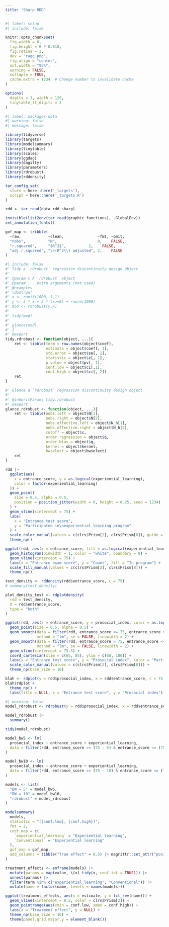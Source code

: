 ```yaml
---
title: "Sharp RDD"
---
```


```r
#| label: setup
#| include: false

knitr::opts_chunk$set(
  fig.width = 6,
  fig.height = 6 * 0.618,
  fig.retina = 3,
  dev = "ragg_png",
  fig.align = "center",
  out.width = "95%",
  warning = FALSE,
  collapse = TRUE,
  cache.extra = 1234  # Change number to invalidate cache
)

options(
  digits = 3, width = 120,
  tinytable_tt_digits = 2
)
```

```r
#| label: packages-data
#| warning: false
#| message: false

library(tidyverse)
library(targets)
library(modelsummary)
library(tinytable)
library(scales)
library(ggdag)
library(dagitty)
library(parameters)
library(rdrobust)
library(rddensity)

tar_config_set(
  store = here::here('_targets'),
  script = here::here('_targets.R')
)

rdd <- tar_read(data_rdd_sharp)

invisible(list2env(tar_read(graphic_functions), .GlobalEnv))
set_annotation_fonts()

gof_map <- tribble(
  ~raw,            ~clean,               ~fmt, ~omit,
  "nobs",          "N",                  0,    FALSE,
  "r.squared",     "$R^2$",          2,    FALSE,
  "adj.r.squared", "\\(R^2\\) adjusted", 2,    FALSE
)
```

```r
#| include: false
#' Tidy a `rdrobust` regression discontinuity design object
#'
#' @param x A `rdrobust` object
#' @param ... extra arguments (not used)
#' @examples
#' \dontrun{
#' x <- runif(1000,-1,1)
#' y <- 3 * x + 2 * (x>=0) + rnorm(1000)
#' mod <- rdrobust(y,x)
#' 
#' tidy(mod)
#' 
#' glance(mod)
#' }
#' @export
tidy.rdrobust <- function(object, ...){
    ret <- tibble(term = row.names(object$coef), 
                  estimate = object$coef[, 1], 
                  std.error = object$se[, 1], 
                  statistic = object$z[, 1],
                  p.value = object$pv[, 1], 
                  conf.low = object$ci[,1],
                  conf.high = object$ci[, 2])
    ret
}

#' Glance a `rdrobust` regression discontinuity design object
#'
#' @inheritParams tidy.rdrobust
#' @export
glance.rdrobust <- function(object, ...){
    ret <- tibble(nobs.left = object$N[1],
                  nobs.right = object$N[2],
                  nobs.effective.left = object$N_h[1],
                  nobs.effective.right = object$N_h[2],
                  cutoff = object$c,
                  order.regression = object$q,
                  order.bias = object$q,
                  kernel = object$kernel,
                  bwselect = object$bwselect)
    ret
}
```

```r
rdd |> 
  ggplot(aes(
    x = entrance_score, y = as.logical(experiential_learning), 
    color = factor(experiential_learning)
  )) +
  geom_point(
    size = 0.5, alpha = 0.5,
    position = position_jitter(width = 0, height = 0.25, seed = 1234)
  ) +
  geom_vline(xintercept = 75) +
  labs(
    x = "Entrance test score", 
    y = "Participated in\nexperiential learning program"
  ) +
  scale_color_manual(values = c(clrs$Prism[2], clrs$Prism[8]), guide = "none") +
  theme_np()
```

```r
ggplot(rdd, aes(x = entrance_score, fill = as.logical(experiential_learning))) +
  geom_histogram(binwidth = 1, color = "white", boundary = 0) +
  geom_vline(xintercept = 75) +
  labs(x = "Entrance exam score", y = "Count", fill = "In program") +
  scale_fill_manual(values = c(clrs$Prism[2], clrs$Prism[8])) +
  theme_np()
```

```r
test_density <- rddensity(rdd$entrance_score, c = 75)
# summary(test_density)

plot_density_test <- rdplotdensity(
  rdd = test_density,
  X = rdd$entrance_score,
  type = "both"
)
```

```r
ggplot(rdd, aes(x = entrance_score, y = prosocial_index, color = as.logical(experiential_learning))) +
  geom_point(size = 0.5, alpha = 0.5) +
  geom_smooth(data = filter(rdd, entrance_score <= 75, entrance_score >= 70),
              method = "lm", se = FALSE, linewidth = 2) +
  geom_smooth(data = filter(rdd, entrance_score > 75, entrance_score <= 80),
              method = "lm", se = FALSE, linewidth = 2) +
  geom_vline(xintercept = 75.5) +
  coord_cartesian(xlim = c(65, 85), ylim = c(60, 100)) +
  labs(x = "Entrance test score", y = "Prosocial index", color = "Participated") +
  scale_color_manual(values = c(clrs$Prism[2], clrs$Prism[8])) +
  theme_np(base_size = 16)
```

```r
blah <- rdplot(y = rdd$prosocial_index, x = rdd$entrance_score, c = 75, hide = TRUE)
blah$rdplot +
  theme_np() +
  labs(title = NULL, x = "Entrance test score", y = "Prosocial index")
```


```r
#| warning: false
model_rdrobust <- rdrobust(y = rdd$prosocial_index, x = rdd$entrance_score, c = 75)

model_rdrobust |>
  summary()

tidy(model_rdrobust)
```


```r
model_bw5 <- lm(
  prosocial_index ~ entrance_score + experiential_learning,
  data = filter(rdd, entrance_score >= (75 - 5) & entrance_score <= (75 + 5))
)

model_bw10 <- lm(
  prosocial_index ~ entrance_score + experiential_learning,
  data = filter(rdd, entrance_score >= (75 - 10) & entrance_score <= (75 + 10))
)

models <- list(
  "BW = 5" = model_bw5,
  "BW = 10" = model_bw10,
  "rdrobust" = model_rdrobust
)

modelsummary(
  models,
  statistic = "[{conf.low}, {conf.high}]",
  fmt = 2,
  coef_map = c(
    `experiential_learning` = "Experiential learning",
    `Conventional` = "Experiential learning"
  ),
  gof_map = gof_map,
  add_columns = tibble("True effect" = 8.5) |> magrittr::set_attr("position", 2)
)
```

```r
treatment_effects <- enframe(models) |> 
  mutate(params = map(value, \(x) tidy(x, conf.int = TRUE))) |> 
  unnest(params) |> 
  filter(term %in% c("experiential_learning", "Conventional")) |> 
  mutate(name = factor(name, levels = names(models)))

ggplot(treatment_effects, aes(x = estimate, y = fct_rev(name))) +
  geom_vline(xintercept = 8.5, color = clrs$Prism[2]) +
  geom_pointrange(aes(xmin = conf.low, xmax = conf.high)) +
  labs(x = "Treatment effect", y = NULL) +
  theme_np(base_size = 16) +
  theme(panel.grid.major.y = element_blank())
```
